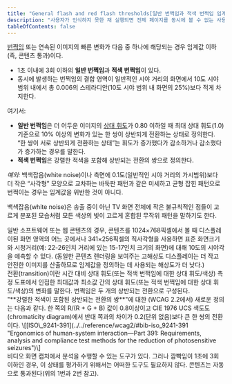 ```yaml
---
title: "General flash and red flash thresholds[일반 번쩍임과 적색 번쩍임 임계값]"
description: "사용자가 인식하지 못한 채 실행되면 전체 페이지를 동시에 볼 수 없는 사용자에게 혼란을 줄 수 있는 중요한 변화"
tableOfContents: false
---
```


[번쩍임](../flash "충분히 크고 적절한 주파수 범위에 있지만 일부 사람들에게 발작을 일으킬 수 있는 상대 휘도에서의 상반되는 변경의 쌍") 또는 연속된 이미지의 빠른 변화가 다음 중 하나에 해당되는 경우 임계값 이하(즉, 콘텐츠 통과)이다.

*  1초 이내에 3회 이하의 **일반 번쩍임**과 **적색 번쩍임**이 있다.
*  동시에 발생하는 번쩍임의 결합 영역이 일반적인 시야 거리의 화면에서 10도 시야 범위 내에서 총 0.006의 스테라디안(10도 시야 범위 내 화면의 25%)보다 적게 차지한다.

여기서:

*   **일반 번쩍임**은 더 어두운 이미지의 [상대 휘도](../relative-luminance "색 공간상에 있는 모든 지점의 상대적 밝기. 가장 어두운 검은색의 경우 0으로, 가장 밝은 흰색의 경우 1로 표준화되어 있음")가 0.80 이하일 때 최대 상대 휘도(1.0) 기준으로 10% 이상의 변화가 있는 한 쌍이 상반되게 전환하는 상태로 정의한다. “한 쌍이 서로 상반되게 전환하는 상태”는 휘도가 증가했다가 감소하거나 감소했다가 증가하는 경우를 말한다.
*   **적색 번쩍임**은 강렬한 적색을 포함해 상반되는 전환의 쌍으로 정의한다.

_예외:_ 백색잡음(<span lang="en">white noise</span>)이나 측면에 0.1도(일반적인 시야 거리의 가시범위)보다 더 작은 “사각형” 모양으로 교차하는 바둑판 패턴과 같은 미세하고 균형 잡힌 패턴으로 번쩍이는 경우는 임계값을 위반한 것이 아니다.

<Badge text="역자주" variant="note" size="large" /> 백색잡음(<span lang="en">white noise</span>)은 송출 중이 아닌 TV 화면 전체에 작은 불규칙적인 점들이 고르게 분포된 모습처럼 모든 색상의 빛이 고르게 혼합된 무작위 패턴을 말하기도 한다.


<Aside title="참고 1">
일반 소프트웨어 또는 웹 콘텐츠의 경우, 콘텐츠를 1024×768픽셀에서 볼 때 디스플레이된 화면 영역의 어느 곳에서나 341×256픽셀의 직사각형을 사용하면 표준 화면크기와 시청거리(예: 22-26인치 거리에 있는 15-17인치 크기의 화면)에 대해 10도의 시야각을 예측할 수 있다. (동일한 콘텐츠 렌더링을 보여주는 고해상도 디스플레이는 더 작고 안전한 이미지를 산출하므로 임계값을 정의하는 데 사용되는 해상도가 더 낮다.)
</Aside>
<Aside title="참고 2">
전환(<span lang="en">transition</span>)이란 시간 대비 상대 휘도(또는 적색 번쩍임에 대한 상대 휘도/색상) 측정 도표에서 인접한 최대값과 최소값 간의 상대 휘도(또는 적색 번쩍임에 대한 상대 휘도/색상)의 변화를 말한다. 번쩍임은 두 개의 상반되는 전환으로 구성된다.
</Aside>
<Aside title="참고 3">
"**강렬한 적색이 포함된 상반되는 전환의 쌍**"에 대한 (WCAG 2.2에서) 새로운 정의는 다음과 같다. 한 쪽의 R/(R + G + B) 값이 0.8이상이고 CIE 1976 UCS 색도도(<span lang="en">chromaticity diagram</span>)에서 반대 쪽과의 차이가 0.2(단위 없음)보다 큰 한 쌍의 전환이다. \[[ISO\_9241-391](../../reference/wcag2/#bib-iso_9241-391 "Ergonomics of human-system interaction—Part 391: Requirements, analysis and compliance test methods for the reduction of photosensitive seizures")\]
</Aside>
<Aside title="참고 4">
비디오 화면 캡처에서 분석을 수행할 수 있는 도구가 있다. 그러나 깜빡임이 1초에 3회 이하인 경우, 이 상태를 평가하기 위해서는 어떠한 도구도 필요하지 않다. 콘텐츠는 자동으로 통과된다(위의 1번과 2번 참고).
</Aside>
